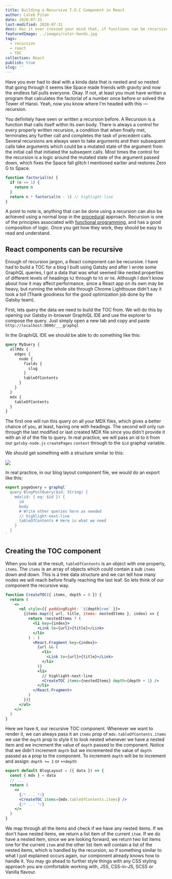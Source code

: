 ```yaml
---
title: Building a Recursive T.O.C Component in React
author: Caleb Pitan
date: 2020-07-31
last-modified: 2020-07-31
desc: Has it ever crossed your mind that, if functions can be recursive, a component can, too?
featuredImage: ../images/color-hands.jpg
tags:
  - recursion
  - react
  - TOC
collection: React
publish: true
slug: ''
---
```


Have you ever had to deal with a kinda data that is nested and so nested that going through it seems like Space made friends with gravity and now the endless fall pulls everyone. Okay. If not, at least you must have written a program that calculates the factorial of a number once before or solved the Tower of Hanoi. Yeah, now you know where I'm headed with this &mdash; recursion.

You definitely have seen or written a recursion before. A Recursion is a function that calls itself within its own body. There is always a control for every properly written recursion, a condition that when finally met, terminates any further call and completes the task of precedent calls. Several recursions are always seen to take arguments and their subsequent calls take arguments which could be a mutated state of the argument from the initial call that initiated the subseqent calls. Most times the control for the recursion is a logic around the mutated state of the argument passed down, which fixes the Space fall glitch I mentioned earlier and restores Zero G to Space.

```js
function factorial(n) {
  if (n <= 1) {
    return n
  }
  return n * factorial(n - 1) // highlight-line
}
```

A point to note is, anything that can be done using a recursion can also be achieved using a normal loop in the [procedural](https://en.wikipedia.org/wiki/Procedural_programming) approach. Recursion is one of the principles associated with [functional programming](https://en.wikipedia.org/wiki/Functional_programming), and has a good composition of logic. Once you get how they work, they should be easy to read and understand.

## React components can be recursive

Enough of recursion jargon, a React component can be recursive. I have had to build a TOC for a blog I built using Gatsby and after I wrote some GraphQL queries, I got a data that was what seemed like nested properties of different levels of headings `h2` through to `h5` or `h6`. Although I don't know about how it may affect performance, since a React app on its own may be heavy, but running the whole site through Chrome Lighthouse didn't say it took a toll (Thank goodness for the good optimization job done by the Gatsby team).

First, lets query the data we need to build the TOC from. We will do this by opening our Gatsby in-browser GraphiQL IDE and use the explorer to compose the query. Just simply open a new tab and copy and paste `http://localhost:8000/___graphql`

In the GraphiQL IDE we should be able to do something like this:

```graphql
query MyQuery {
  allMdx {
    edges {
      node {
        fields {
          slug
        }
        tableOfContents
      }
    }
  }
  mdx {
    tableOfContents
  }
}
```

The first one will run this query on all your MDX files, which gives a better chance of you, at least, having one with headings.
The second will only run through the last modified or last created MDX file since you didn't provide it with an id of the file to query. In real practice, we will pass an id to it from our `gatsby-node.js` `createPages` `context` through to the `$id` graphql variable.

We should get something with a structure similar to this:

![](toc-query-result.png)

In real practice, in our blog layout component file, we would do an export like this:

```js
export pageQuery = graphql`
  query BlogPostQuery($id: String) {
    mdx(id: { eq: $id }) {
      id
      body
      # Write other queries here as needed
      // highlight-next-line
      tableOfContents # Here is what we need
    }
  }
`
```

## Creating the TOC component

When you look at the result, `tableOfContents` is an object with one property, `items`. The `items` is an array of objects which could contain a sub `items` down and down. This is a tree data structure and we can tell how many nodes we will reach before finally reaching the last leaf. So lets think of our component the recursive way.

```jsx
function CreateTOC({ items, depth = 0 }) {
  return (
    <>
      <ul style={{ paddingRight: `${depth}rem` }}>
        {items.map(({ url, title, items: nestedItems }, index) => {
          return !nestedItems ? (
            <li key={index}>
              <Link to={url}>{title}</Link>
            </li>
          ) : (
            <React.Fragment key={index}>
              {url && (
                <li>
                  <Link to={url}>{title}</Link>
                </li>
              )}
              <li>
                // highlight-next-line
                <CreateTOC items={nestedItems} depth={depth + 1} />
              </li>
            </React.Fragment>
          )
        })}
      </ul>
    </>
  )
}
```

Here we have it, our recursive TOC component. Whenever we want to render it, we can always pass it an `items` prop of `mdx.tableOfContents.items` we use the `depth` prop to style it to look nested whenever we have a nested item and we increment the value of `depth` passed to the component. Notice that we didn't increment `depth` but we incremented the value of `depth` passed as a prop to the component. To increment `depth` will be to increment and assign: `depth += 1` or `++depth`

```jsx
export default BlogLayout = ({ data }) => {
  const { mdx } = data
  // ...
  return (
    <>
      {/* ... */}
      <CreateTOC items={mdx.tableOfContents.items} />
      {/* ... */}
    </>
  )
}
```

We map through all the items and check if we have any nested items. If we don't have nested items, we return a list item of the current `item`. If we do have a nested item, since we are looking forward, we return two list items one for the current `item` and the other list item will contain a list of the nested items, which is handled by the recursion, so if something similar to what I just explained occurs again, our component already knows how to handle it. You may go ahead to further style things with any  CSS styling approach you are comfortable working with, JSS, CSS-in-JS, SCSS or Vanilla flavour.
